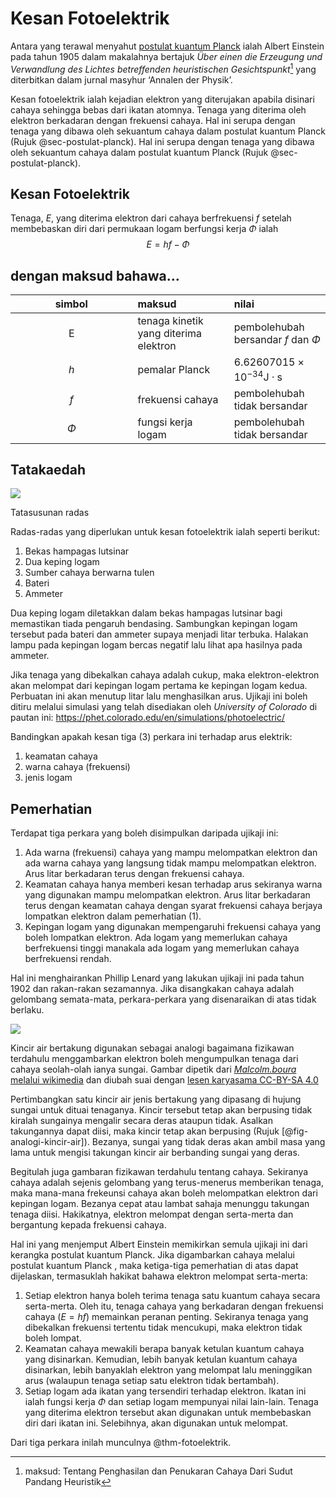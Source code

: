 # Kesan Fotoelektrik

Antara yang terawal menyahut [postulat kuantum Planck](../sinaran-jasad-hitam/Planck.qmd#postulat-planck-tentang-sekuantum-cahaya) ialah Albert Einstein pada tahun 1905 dalam makalahnya bertajuk _Über einen die Erzeugung und Verwandlung des Lichtes betreffenden heuristischen Gesichtspunkt_^[maksud: Tentang Penghasilan dan Penukaran Cahaya Dari Sudut Pandang Heuristik] yang diterbitkan dalam jurnal masyhur 'Annalen der Physik'.

Kesan fotoelektrik ialah kejadian elektron yang diterujakan apabila disinari cahaya sehingga bebas dari ikatan atomnya.
Tenaga yang diterima oleh elektron berkadaran dengan frekuensi cahaya.
Hal ini serupa dengan tenaga yang dibawa oleh sekuantum cahaya dalam postulat kuantum Planck (Rujuk @sec-postulat-planck).
Hal ini serupa dengan tenaga yang dibawa oleh sekuantum cahaya dalam postulat kuantum Planck (Rujuk @sec-postulat-planck).

:::::{.callout-note appearance="simple" icon=false}
##
::::{#thm-fotoelektrik}
## Kesan Fotoelektrik

Tenaga, $E$, yang diterima elektron dari cahaya berfrekuensi $f$ setelah membebaskan diri dari permukaan logam berfungsi kerja $\Phi$ ialah
$$
    E = hf - \Phi
$$

:::{.callout-tip collapse=true} 
## dengan maksud bahawa...

| simbol | maksud | nilai |
| :---: | :--- | :--- |
| E | tenaga kinetik yang diterima elektron | pembolehubah bersandar $f$ dan $\Phi$ |
| $h$ | pemalar Planck | $6.62607015\times 10^{-34}\text{J}\cdot\text{s}$ |
| $f$ | frekuensi cahaya | pembolehubah tidak bersandar |
| $\Phi$ | fungsi kerja logam | pembolehubah tidak bersandar |

:::

::::
:::::

## Tatakaedah

:::{#fig-photoelectric .column-margin}
![](photoelectric-setup.png)

Tatasusunan radas 
:::

Radas-radas yang diperlukan untuk kesan fotoelektrik ialah seperti berikut:

1. Bekas hampagas lutsinar
2. Dua keping logam
3. Sumber cahaya berwarna tulen
4. Bateri
5. Ammeter

Dua keping logam diletakkan dalam bekas hampagas lutsinar bagi memastikan tiada pengaruh bendasing.
Sambungkan kepingan logam tersebut pada bateri dan ammeter supaya menjadi litar terbuka.
Halakan lampu pada kepingan logam bercas negatif lalu lihat apa hasilnya pada ammeter.

Jika tenaga yang dibekalkan cahaya adalah cukup, maka elektron-elektron akan melompat dari kepingan logam pertama ke kepingan logam kedua.
Perbuatan ini akan menutup litar lalu menghasilkan arus.
Ujikaji ini boleh ditiru melalui simulasi yang telah disediakan oleh _University of Colorado_ di pautan ini: [https://phet.colorado.edu/en/simulations/photoelectric/](https://phet.colorado.edu/en/simulations/photoelectric/)

Bandingkan apakah kesan tiga (3) perkara ini terhadap arus elektrik:

1. keamatan cahaya
2. warna cahaya (frekuensi)
3. jenis logam

## Pemerhatian

Terdapat tiga perkara yang boleh disimpulkan daripada ujikaji ini:

1. Ada warna (frekuensi) cahaya yang mampu melompatkan elektron dan ada warna cahaya yang langsung tidak mampu melompatkan elektron.
    Arus litar berkadaran terus dengan frekuensi cahaya.
2. Keamatan cahaya hanya memberi kesan terhadap arus sekiranya warna yang digunakan mampu melompatkan elektron.
    Arus litar berkadaran terus dengan keamatan cahaya dengan syarat frekuensi cahaya berjaya lompatkan elektron dalam pemerhatian (1).
3. Kepingan logam yang digunakan mempengaruhi frekuensi cahaya yang boleh lompatkan elektron.
    Ada logam yang memerlukan cahaya berfrekuensi tinggi manakala ada logam yang memerlukan cahaya berfrekuensi rendah.

Hal ini menghairankan Phillip Lenard yang lakukan ujikaji ini pada tahun 1902 dan rakan-rakan sezamannya.
Jika disangkakan cahaya adalah gelombang semata-mata, perkara-perkara yang disenaraikan di atas tidak berlaku.

:::{#fig-analogi-kincir-air .column-margin}
![](kincir-air-bertakung.png)

Kincir air bertakung digunakan sebagai analogi bagaimana fizikawan terdahulu menggambarkan elektron boleh mengumpulkan tenaga dari cahaya seolah-olah ianya sungai.
Gambar dipetik dari [_Malcolm.boura_ melalui wikimedia](https://commons.wikimedia.org/wiki/File:Overshot_waterwheel_simple.svg) dan diubah suai dengan [lesen karyasama CC-BY-SA 4.0](https://creativecommons.org/licenses/by-sa/4.0/deed.en)

:::

Pertimbangkan satu kincir air jenis bertakung yang dipasang di hujung sungai untuk dituai tenaganya.
Kincir tersebut tetap akan berpusing tidak kiralah sungainya mengalir secara deras ataupun tidak.
Asalkan takungannya dapat diisi, maka kincir tetap akan berpusing (Rujuk [@fig-analogi-kincir-air]).
Bezanya, sungai yang tidak deras akan ambil masa yang lama untuk mengisi takungan kincir air berbanding sungai yang deras.


Begitulah juga gambaran fizikawan terdahulu tentang cahaya.
Sekiranya cahaya adalah sejenis gelombang yang terus-menerus memberikan tenaga, maka mana-mana frekeunsi cahaya akan boleh melompatkan elektron dari kepingan logam.
Bezanya cepat atau lambat sahaja menunggu takungan tenaga diisi.
Hakikatnya, elektron melompat dengan serta-merta dan bergantung kepada frekuensi cahaya. 

Hal ini yang menjemput Albert Einstein memikirkan semula ujikaji ini dari kerangka postulat kuantum Planck.
Jika digambarkan cahaya melalui postulat kuantum Planck , maka ketiga-tiga pemerhatian di atas dapat dijelaskan, termasuklah hakikat bahawa elektron melompat serta-merta:

1. Setiap elektron hanya boleh terima tenaga satu kuantum cahaya secara serta-merta.
    Oleh itu, tenaga cahaya yang berkadaran dengan frekuensi cahaya ($E=hf$) memainkan peranan penting.
    Sekiranya tenaga yang dibekalkan frekuensi tertentu tidak mencukupi, maka elektron tidak boleh lompat.
2. Keamatan cahaya mewakili berapa banyak ketulan kuantum cahaya yang disinarkan.
    Kemudian, lebih banyak ketulan kuantum cahaya disinarkan, lebih banyaklah elektron yang melompat lalu meninggikan arus 
    (walaupun tenaga setiap satu elektron tidak bertambah).
3. Setiap logam ada ikatan yang tersendiri terhadap elektron.
    Ikatan ini ialah fungsi kerja $\Phi$ dan setiap logam mempunyai nilai lain-lain.
    Tenaga yang diterima elektron tersebut akan digunakan untuk membebaskan diri dari ikatan ini.
    Selebihnya, akan digunakan untuk melompat.

Dari tiga perkara inilah munculnya @thm-fotoelektrik.